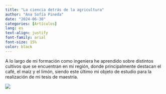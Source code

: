 ```yaml
---
title: "La ciencia detrás de la agricultura"
author: "Ana Sofía Pineda"
date: "2024-06-30"
categories: [Artículos]
lang: es
text-align: justify
font-family: arial
font-size: 15%
color: black
---
```


A lo largo de mi formación como ingeniera he aprendido sobre distintos cultivos que se encuentran en mi región, donde principalmente destacan el café, el maíz y el limón, siendo este último mi objeto de estudio para la realización de mi tesis de maestría. 

![](images/7d88d65c-d758-4c4c-ac7c-1f548234da15.jpg)


